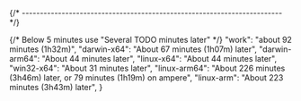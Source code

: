 
{/* ------------------------------------------------------------------------ */}

{/* Below 5 minutes use "Several TODO minutes later" */}
    "work": "about 92 minutes (1h32m)",
    "darwin-x64": "About 67 minutes (1h07m) later",
    "darwin-arm64": "About 44 minutes later",
    "linux-x64": "About 44 minutes later",
    "win32-x64": "About 31 minutes later",
    "linux-arm64": "About 226 minutes (3h46m) later, or 79 minutes (1h19m) on ampere",
    "linux-arm": "About 223 minutes (3h43m) later",
}
